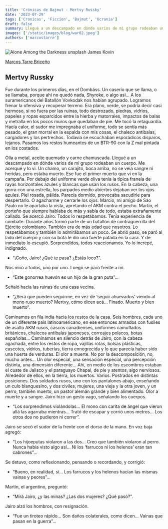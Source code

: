 ```yaml
---
title: 'Crónicas de Bajmut - Mertvy Russky'
date: '2023-07-29'
tags: ['Cronicas', 'Ficcion', 'Bajmut', 'Ucrania']
draft: false
summary: Llegué a un descampado en dónde varios de mi grupo rodeaban un cuerpo. Me acerqué y lo vi. Un chamo, un carajito, boca arriba, no se veía sangre ni heridas, pero estaba muerto. Ese fue el primer muerto que vi en la campaña. Por debajo del uniforme verde oliva tenía la típica franela de rayas horizontales azules y blancas que usan los rusos.
images: ['/static/images/blog/war02.jpeg']
authors: ['marcostarre']
---
```


![Alone Among the Darkness unsplash James Kovin](/static/images/blog/war02.jpeg)

[Marcos Tarre Briceño](https://twitter.com/marcostarre)

## Mertvy Russky

Fue durante los primeros días, en el Dombáss. Un caserío que se llama, o se llamaba, porque ahí no quedó nada, Shyroke, o algo así… A los suramericanos del Batallón Vovkodak nos habían agrupado. Logramos frenar la ofensiva y recuperar terreno. Era plano, verde, se podría decir casi hermoso, si no fuera por las ruinas, todo destrozado, piedras, vidrios, papeles y ropas esparcidos entre la hierba y matorrales, impactos de balas y metralla en los pocos muros que quedaban de pie. Me tocó la retaguardia. Hacía calor, el sudor me impregnaba el uniforme, todo se sentía más pesado, el gran morral en la espalda con mis cosas, el chaleco antibalas, cargadores y los pertrechos. Todavía se escuchaban esporádicos disparos, lejanos. Pasamos los restos humeantes de un BTR-90 con la Z mal pintada en los costados.

Olía a metal, aceite quemado y carne chamuscada. Llegué a un descampado en dónde varios de mi grupo rodeaban un cuerpo. Me acerqué y lo vi. Un chamo, un carajito, boca arriba, no se veía sangre ni heridas, pero estaba muerto. Ese fue el primer muerto que vi en la campaña. Por debajo del uniforme verde oliva tenía la típica franela de rayas horizontales azules y blancas que usan los rusos. En la cabeza, una gorra con una estrella, los parpados medio abiertos dejaban ver los ojos azules. Piel rosada, pálida. Parecía dormido, provocaba sacudirle para despertarlo. O agacharme y cerrarle los ojos. Marcio, mi amigo de Sao Paulo no le apartaba la vista, apretando el AKM contra el pecho. Martín, el porteño que siempre hablaba de más y sabía de todo, estaba extrañamente callado. Se acercó Jairo. Todos lo respetábamos. Tenía experiencia de combate. Durante años formó parte de un batallón de contraguerrilla del Ejército colombiano. También era de más edad que nosotros. Lo respetábamos y también lo admirábamos un poco. Se abrió paso, se paró al lado del cuerpo y con su bota le dio una fuerte patada en la cara. Y de inmediato lo escupió. Sorprendidos, todos reaccionamos. Yo lo increpé, indignado.

- “¡Coño, Jairo! ¿Qué te pasa? ¿Estás loco?”.

Nos miró a todos, uno por uno. Luego se paró frente a mí.

- “Este gonorrea huevón es un hijo de la gran puta”…

Señaló hacia las ruinas de una casa vecina.

- “¿Será que pueden seguirme, en vez de ‘seguir ahuevados’ viendo al mono ruso muerto? Mertvy, cómo dicen acá… Finado. Muerto y bien muerto”.

Caminamos en fila india hacia los restos de la casa. Seis hombres, cada uno de un diferente país latinoamericano, en ese entonces armados con fusiles de asalto AKM rusos, cascos canadienses, uniformes camuflados británicos, chalecos antibalas japoneses, correajes polacos, botas españolas… Caminamos en silencio detrás de Jairo, con la cabeza agachada, entre los restos de ropa, vajillas rotas, bolsas plásticas, cascotes, vidrios, tuberías, tierra ennegrecida y lo que parecía haber sido una huerta de verduras. El olor a muerte. No por la descomposición, no, mucho antes… Un olor especial, una sensación especial, una percepción distinta, una dimensión diferente… Ahí, en medio de los escombros estaban el cuate de Jalisco y el paraguayo Chapai, de pie y atentos, algo nerviosos. Alrededor de ellos, en la tierra, los muertos. Varios. Postrados en distintas posiciones. Dos soldados rusos, uno con los pantalones abajo, enseñando un culo blanquesino, y dos civiles, mujeres, una vieja y la otra joven, y un perro, también muerto, un pastor alemán grande y bien alimentado. Olor a muerte y a sangre. Jairo hizo un gesto vago, señalando los cuerpos.

- “Los sorprendimos violándolas… El mono con carita de ángel que vieron allá las agarraba mientras… Trató de escapar y corrió unos metros… Los otros dos no pudieron ni correr”.

Jairo se secó el sudor de la frente con el dorso de la mano. En voz baja agregó:

- “Los hijoeputas violaron a las dos… Creo que también violaron al perro. Nunca había visto algo así… Ni los ‘farrucos ni los helenos’ eran tan cabrones”…

Se detuvo, como reflexionando, pensando o recordando, y corrigió:

- “Bueno, en realidad, sí… Los farrucos y los helenos hacían las mismas vainas y peores”…

Martín, el argentino, preguntó:

- “Mirá Jairo, ¿y las minas? ¿Las dos mujeres? ¿Qué pasó?”.

Jairo alzó los hombros, con resignación.

- “Fue un tiroteo rápido… Son daños colaterales, como dicen… Vainas que pasan en la guerra”…
